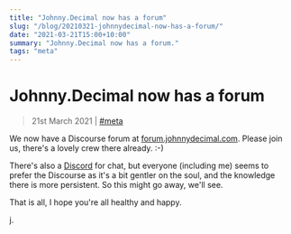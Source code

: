 ```yaml
---
title: "Johnny.Decimal now has a forum"
slug: "/blog/20210321-johnnydecimal-now-has-a-forum/"
date: "2021-03-21T15:00+10:00"
summary: "Johnny.Decimal now has a forum."
tags: "meta"
---
```


# Johnny.Decimal now has a forum

> 21st March 2021 | [#meta](/blog/tags/meta/)

We now have a Discourse forum at [forum.johnnydecimal.com](https://forum.johnnydecimal.com). Please join us, there's a lovely crew there already. :-)

There's also a [Discord](https://discord.gg/KYWzAJhmPv) for chat, but everyone (including me) seems to prefer the Discourse as it's a bit gentler on the soul, and the knowledge there is more persistent. So this might go away, we'll see.

That is all, I hope you're all healthy and happy.

j.
